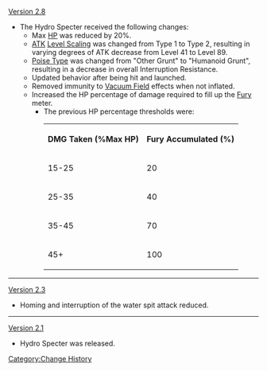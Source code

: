 [[Version 2.8]]
* The Hydro Specter received the following changes:
** Max [[HP]] was reduced by 20%.
** [[ATK]] [[Level Scaling/Enemy|Level Scaling]] was changed from Type 1 to Type 2, resulting in varying degrees of ATK decrease from Level 41 to Level 89.
** [[Interruption Resistance/Poise#Poise Type|Poise Type]] was changed from "Other Grunt" to "Humanoid Grunt", resulting in a decrease in overall Interruption Resistance.
** Updated behavior after being hit and launched.
** Removed immunity to [[Vacuum Field]] effects when not inflated.
** Increased the HP percentage of damage required to fill up the [[Fury]] meter.
*** The previous HP percentage thresholds were:<table class="fandom-table"><tr><th>DMG Taken (%Max HP)</th><th>Fury Accumulated (%)</th></tr><tr><td>15-25</td><td>20</td></tr><tr><td>25-35</td><td>40</td></tr><tr><td>35-45</td><td>70</td></tr><tr><td>45+</td><td>100</td></tr></table>
----
[[Version 2.3]]
* Homing and interruption of the water spit attack reduced.
----
[[Version 2.1]]
* Hydro Specter was released.
<noinclude>[[Category:Change History]]</noinclude>
